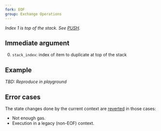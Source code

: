 ```yaml
---
fork: EOF 
group: Exchange Operations
---
```


*Index 1 is top of the stack. See [PUSH](/#60).*

## Immediate argument 

0. `stack_index`: index of item to duplicate at top of the stack

## Example

*TBD: Reproduce in playground*

## Error cases

The state changes done by the current context are [reverted](#FD) in those cases:
- Not enough gas.
- Execution in a legacy (non-EOF) context.
